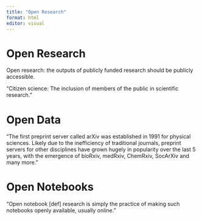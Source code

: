 ```yaml
---
title: "Open Research"
format: html
editor: visual
---
```


# Open Research

Open research: the outputs of publicly funded research should be 
publicly accessible.

"Citizen science: The inclusion of members of the public 
in scientific research."

# Open Data

"The first preprint server called arXiv was established in 1991 for 
physical sciences. Likely due to the inefficiency of traditional 
journals, preprint servers for other disciplines have grown hugely 
in popularity over the last 5 years, with the emergence of bioRxiv, 
medRxiv, ChemRxiv, SocArXiv and many more. "

# Open Notebooks

"Open notebook [def] research is simply the practice of making 
such notebooks openly available, usually online."
